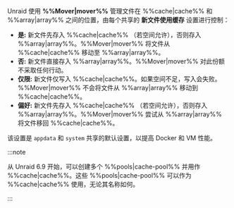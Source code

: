 Unraid 使用 **%%Mover|mover%%** 管理文件在 %%cache|cache%% 和 %%array|array%% 之间的位置，由每个共享的 **新文件使用缓存** 设置进行控制：

- **是:** 新文件先存入 %%cache|cache%% （若空间允许），否则存入 %%array|array%%。%%Mover|mover%% 将文件从 %%cache|cache%% 移动至 %%array|array%%。
- **否:** 新文件直接存入 %%array|array%%。%%Mover|mover%% 对此份额不采取任何行动。
- **仅限:** 新文件仅写入 %%cache|cache%%。如果空间不足，写入会失败。%%Mover|mover%% 不会将文件从 %%array|array%% 移动到 %%cache|cache%%。
- **偏好:** 新文件先存入 %%cache|cache%% （若空间允许），否则存入 %%array|array%%。%%Mover|mover%% 尝试从 %%array|array%% 将文件移回 %%cache|cache%%。

该设置是 `appdata` 和 `system` 共享的默认设置，以提高 Docker 和 VM 性能。

:::note

从 Unraid 6.9 开始，可以创建多个 %%pools|cache-pool%% 并用作 %%cache|cache%%。这些 %%pools|cache-pool%% 可以作为 %%cache|cache%% 使用，无论其名称如何。

:::
